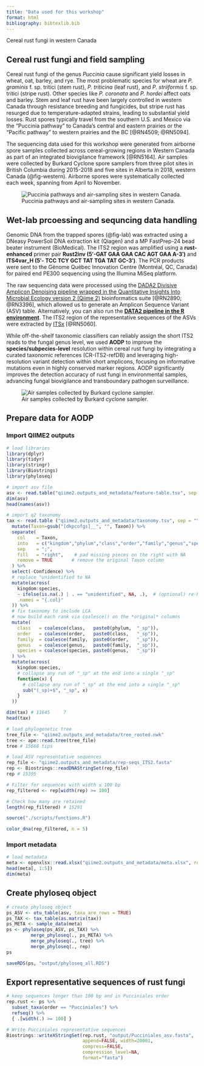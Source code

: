 ```yaml
---
title: "Data used for this workshop"
format: html
bibliography: bibtexlib.bib
---
```


::: custom-header-title
Cereal rust fungi in western Canada
:::


## Cereal rust fungi and field sampling

Cereal rust fungi of the genus *Puccinia* cause significant yield losses in wheat, oat, barley, and rye. The most problematic species for wheat are *P. graminis* f. sp. tritici (stem rust), *P. triticina* (leaf rust), and *P. striiformis* f. sp. tritici (stripe rust). Other species like *P. coronata* and *P. hordei* affect oats and barley. Stem and leaf rust have been largely controlled in western Canada through resistance breeding and fungicides, but stripe rust has resurged due to temperature-adapted strains, leading to substantial yield losses. Rust spores typically travel from the southern U.S. and Mexico via the “Puccinia pathway” to Canada's central and eastern prairies or the “Pacific pathway” to western prairies and the BC [@RN4509; @RN5094].

The sequencing data used for this workshop were generated from airborne spore samples collected across cereal-growing regions in Western Canada as part of an integrated biovigilance framework [@RN5164]. Air samples were collected by Burkard Cyclone spore samplers from three pilot sites in British Columbia during 2015-2018 and five sites in Alberta in 2018, western Canada (@fig-western). Airborne spores were systematically collected each week, spanning from April to November.

![Puccinia pathways and air-sampling sites in western Canada.](images/western.canada.rust.png){#fig-western}

## Wet-lab prcoessing and sequncing data handling

Genomic DNA from the trapped spores (@fig-lab) was extracted using a DNeasy PowerSoil DNA extraction kit (Qiagen) and a MP FastPrep-24 bead beater instrument (BioMedical). The ITS2 region was amplified using a **rust-enhanced** primer pair **Rust2inv (5′-GAT GAA GAA CAC AGT GAA A-3′)** and **ITS4var_H (5′- TCC TCY GCT TAT TGA TAT GC-3′)**. The PCR products were sent to the Génome Québec Innovation Centre (Montréal, QC, Canada) for paired end PE300 sequencing using the Illumina MiSeq platform.

The raw sequencing data were processed using the [DADA2 Divisive Amplicon Denoising pipeline wrapped in the Quantitative Insights Into Microbial Ecology version 2 (Qiime 2)](https://docs.qiime2.org/jupyterbooks/cancer-microbiome-intervention-tutorial/020-tutorial-upstream/040-denoising.html) bioinformatics suite [@RN2890; @RN3396], which allowed us to generate an Amplicon Sequence Variant (ASV) table. Alternatively, you can also run the [**DATA2 pipeline in the R environment**](https://benjjneb.github.io/dada2/). The ITS2 region of the representative sequences of the ASVs were extracted by [ITSx](https://microbiology.se/software/itsx/) [@RN5060]. 

While off-the-shelf taxonomic classifiers can reliably assign the short ITS2 reads to the fungal genus level, we used **AODP** to improve the **species/subpecies-level** resolution within cereal rust fungi by integrating a curated taxonomic references (CR-ITS2-refDB) and leveraging high-resolution variant detection within short amplicons, focusing on informative mutations even in highly conserved marker regions. AODP significantly improves the detection accuracy of rust fungi in environmental samples, advancing fungal biovigilance and transboundary pathogen surveillance.

![Air samples collected by Burkard cyclone sampler.](images/air.sample.lab.png){#fig-lab}

## Prepare data for AODP

### Import QIIME2 outputs

::: rblock
```r
# load libraries
library(dplyr)
library(tidyr)
library(stringr)
library(Biostrings)
library(phyloseq)
```

```r

# import asv file
asv <- read.table("qiime2.outputs_and_metadata/feature-table.tsv", sep = "\t", header = TRUE, row.names = 1)
dim(asv) 
head(names(asv))

```

```r

# import q2 taxonomy 
tax <- read.table ("qiime2.outputs_and_metadata/taxonomy.tsv", sep = "\t", header = TRUE, row.names = 1) %>%
  mutate(Taxon=gsub("[dkpcofgs]__", "", Taxon)) %>%
  separate(
    col    = Taxon,
    into   = c("kingdom","phylum","class","order","family","genus","species"),
    sep    = ";",
    fill   = "right",    # pad missing pieces on the right with NA
    remove = TRUE       # remove the original Taxon column 
  ) %>%
  select(-Confidence) %>%
  # replace "unidentified to NA
  mutate(across(
    kingdom:species,
    ~ ifelse(is.na(.) | . == "unidentified", NA, .),  # (optional) re-NA any true missing
    .names = "{.col}"
  )) %>%
  # fix taxonomy to include LCA
  # now build each rank via coalesce() on the *original* columns
  mutate(
    class   = coalesce(class,   paste0(phylum,  "_sp")),
    order   = coalesce(order,   paste0(class,   "_sp")),
    family  = coalesce(family,  paste0(order,   "_sp")),
    genus   = coalesce(genus,   paste0(family,  "_sp")),
    species = coalesce(species, paste0(genus,   "_sp"))
  ) %>%
  mutate(across(
    kingdom:species,
    # collapse any run of "_sp" at the end into a single "_sp"
    function(x) {
      # collapse any run of "_sp" at the end into a single "_sp"
      sub("(_sp)+$", "_sp", x)
    }
  ))

dim(tax) # 11645     7
head(tax)

```

```r

# load phylogenetic tree
tree_file <- "qiime2.outputs_and_metadata/tree_rooted.nwk"
tree <- ape::read.tree(tree_file)
tree # 15668 tips

```

```r

# load ASV representative sequences
rep_file <- "qiime2.outputs_and_metadata/rep-seqs_ITS2.fasta"
rep <- Biostrings::readDNAStringSet(rep_file)
rep # 15395

# Filter for sequences with width ≥ 100 bp
rep_filtered <- rep[width(rep) >= 100]

# Check how many are retained
length(rep_filtered) # 15291

source("./scripts/functions.R")

color_dna(rep_filtered, n = 5)

```
:::

### Import metadata

::: rblock
```r

# load metadata
meta <- openxlsx::read.xlsx("qiime2.outputs_and_metadata/meta.xlsx", rowNames = TRUE)
head(meta[, 1:5])
dim(meta)

```
:::

## Create phyloseq object

::: rblock
```r

# create phyloseq object
ps_ASV <- otu_table(asv, taxa_are_rows = TRUE)
ps_TAX <- tax_table(as.matrix(tax))
ps_META <- sample_data(meta)
ps <- phyloseq(ps_ASV, ps_TAX) %>%
         merge_phyloseq(., ps_META) %>%
         merge_phyloseq(., tree) %>%
         merge_phyloseq(., rep)
ps

saveRDS(ps, "output/phyloseq_all.RDS")

```
:::

## Export representative sequences of rust fungi

::: rblock
```r

# keep sequences longer than 100 bp and in Pucciniales order 
rep.rust <- ps %>%
  subset_taxa(order == "Pucciniales") %>% 
  refseq() %>%
  { .[width(.) >= 100] }

# Write Pucciniales representative sequences  
Biostrings::writeXStringSet(rep.rust, "output/Pucciniales_asv.fasta", 
                            append=FALSE, width=20001,
                            compress=FALSE, 
                            compression_level=NA, 
                            format="fasta")

```
:::

